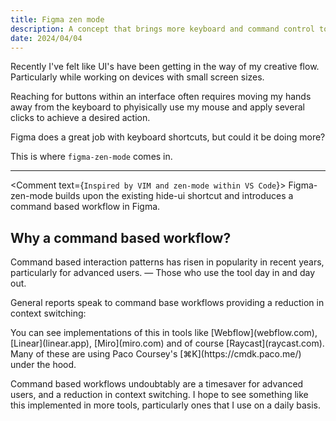 ```yaml
---
title: Figma zen mode
description: A concept that brings more keyboard and command control to figma.
date: 2024/04/04
---
```


<CompPlayer />
Recently I've felt like UI's have been getting in the way of my creative flow. Particularly while working on devices with small screen sizes.

Reaching for buttons within an interface often requires moving my hands away from the keyboard to phyisically use my mouse and apply several clicks to achieve a desired action.

Figma does a great job with keyboard shortcuts, but could it be doing more?

This is where `figma-zen-mode` comes in.

* * * 
<Comment text={`Inspired by VIM and zen-mode within VS Code`}> Figma-zen-mode</Comment> builds upon the existing hide-ui shortcut and introduces a command based workflow in Figma.

## Why a command based workflow?

Command based interaction patterns has risen in popularity in recent years, particularly for advanced users. — Those who use the tool day in and day out. 

General reports speak to command base workflows providing a reduction in context switching:
<div className="mx-auto max-w-2xl flex justify-center">
<Tweet id="1755260224519458893"/>
</div>
You can see implementations of this in tools like [Webflow](webflow.com), [Linear](linear.app), [Miro](miro.com) and of course [Raycast](raycast.com). Many of these are using Paco Coursey's [⌘K](https://cmdk.paco.me/) under the hood.

Command based workflows undoubtably are a timesaver for advanced users, and a reduction in context switching. I hope to see something like this implemented in more tools, particularly ones that I use on a daily basis.